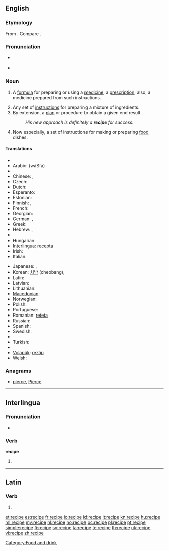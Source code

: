 ==English==

===Etymology===
From {{etyl|la|en}} {{term|recipio|recipiō|receive|lang=la}}. Compare {{term|receipt}}.

===Pronunciation===
* {{a|UK|US}} {{IPA|/ˈɹɛs.ɪ.pi/|/ˈɹɛs.ə.pi/}}
* {{audio|En-us-recipe.ogg|Audio (US)}}

===Noun===
{{en-noun}}

# {{medicine|archaic}} A [[formula]] for preparing or using a [[medicine]]; a [[prescription]]; also, a medicine prepared from such instructions. {{defdate|from 16th c.}}
# Any set of [[instruction]]s for preparing a mixture of ingredients. {{defdate|from 17th c.}}
# By extension, a [[plan]] or procedure to obtain a given end result. {{defdate|from 17th c.}}
#: ''His new approach is definitely a '''recipe''' for success.''
# Now especially, a set of instructions for making or preparing [[food]] dishes. {{defdate|from 18th c.}}

====Translations====
{{trans-top|instructions for making or preparing food dishes}}
* {{trreq|sq}}
* Arabic: {{Arab|[[وصفة]]}} (wáSfa) {{f}}
* {{trreq|hy}}
* Chinese: {{zh-tsp|烹飪法|烹饪法|pēngrènfǎ}}, {{zh-tsp|烹調法|烹调法|pēngtiáofǎ}}
* Czech: {{t-|cs|recept|m}}
* Dutch: {{t+|nl|recept|n}}
* Esperanto: {{t-|eo|recepto|xs=Esperanto}}
* Estonian: {{t-|et|retsept}}
* Finnish: {{t-|fi|resepti}}, {{t-|fi|ruokaresepti}}
* French: {{t+|fr|recette|f}}
* Georgian: {{t|ka|რეცეპტი|tr=rec'epti|sc=Geor|xs=Georgian}}
* German: {{t+|de|Rezept|n}}, {{t+|de|Kochrezept|n}}
* Greek: {{t+|el|συνταγή|f|tr=syntagí}}
* Hebrew: {{t-|he|מתכון|m|tr=matkón}}, {{t-|he|רצפט|m|tr=retzépt}}
* {{trreq|hi}}
* Hungarian: {{t+|hu|recept}}
* [[Interlingua]]: [[recepta]]
* Irish: {{t-|ga|oideas|m|xs=Irish}}
* Italian: {{t+|it|ricetta|f}}
{{trans-mid}}
* Japanese: {{t-|ja|調理手順|tr=chōritejun}}, {{t+|ja|レシピ|tr=resipi}}
* Korean: [[처방]] (cheobang), {{t-|ko|레시피|sc=Hang}}
* Latin: {{t-|la|praeceptum|n}}
* Latvian: {{t-|lv|recepte|f}}
* Lithuanian: {{t-|lt|receptas|m}}
* [[Macedonian]]: {{t-|mk|рецепт|m|tr=recépt}}
* Norwegian: {{t+|no|oppskrift}}
* Polish: {{t+|pl|przepis|m}}
* Portuguese: {{t+|pt|receita|f}}
* Romanian: [[reteta]] {{f}}
* Russian: {{t+|ru|рецепт|m|tr=retsépt}}
* Spanish: {{t-|es|receta|f}}
* Swedish: {{t+|sv|recept|n}}
* {{trreq|th}}
* Turkish: {{t+|tr|reçete}}
* {{trreq|vi}}
* [[Volapük]]: [[rezäp]]
* Welsh: {{t|cy|resipi|f}}
{{trans-bottom}}

===Anagrams===
* [[pierce#English|pierce]], [[Pierce#English|Pierce]]

[[Category:Food and drink]]

----

==Interlingua==

===Pronunciation===
* {{IPA|/reˈtsi.pe/|lang=ia}}

===Verb===
'''recipe'''

# {{ia-form of|recip|e}}

----

==Latin==

===Verb===
{{la-verb-form|recipe}}

# {{conjugation of|recipio|recipiō|2|s|pres|act|imp|lang=la}}{{la-conj-form-gloss|recipio|2|s|pres|act|imp}}

[[et:recipe]]
[[es:recipe]]
[[fr:recipe]]
[[io:recipe]]
[[id:recipe]]
[[it:recipe]]
[[kn:recipe]]
[[hu:recipe]]
[[ml:recipe]]
[[my:recipe]]
[[nl:recipe]]
[[no:recipe]]
[[oc:recipe]]
[[pl:recipe]]
[[pt:recipe]]
[[simple:recipe]]
[[fi:recipe]]
[[sv:recipe]]
[[ta:recipe]]
[[te:recipe]]
[[th:recipe]]
[[uk:recipe]]
[[vi:recipe]]
[[zh:recipe]]